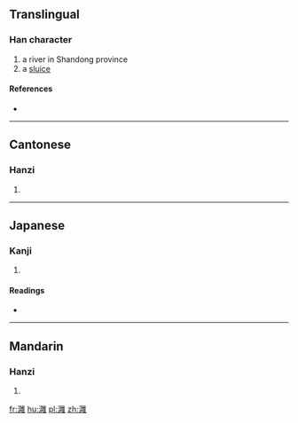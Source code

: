 ==Translingual==

===Han character===
{{Han char|rn=85|rad=水|as=18|sn=21|four=30114|canj=EVUG}}

# a river in Shandong province
# a [[sluice]]

====References====
* {{Han ref|kx=0662.250|dkj=18749|dj=1071.240|hdz=31794.020|uh=7049|ud=28745|bh=F5D7|bd=62935}}

----

==Cantonese==

===Hanzi===
{{yue-hanzi|jyut=|y=yung1}}

# {{defn|lang=yue|sort=水18}}

----

==Japanese==

===Kanji===
{{ja-kanji|grade=|rs=水18}}

# {{defn|lang=ja|sort=水18}}

====Readings====
* {{ja-readings|on=[[よう]] (yō), [[ゆ]] (yu)|kun=}}

----

==Mandarin==

===Hanzi===
{{cmn-hanzi|pin=[[yōng]] ([[yong1]])|wg=yung<sup>1</sup>}}

# {{defn|lang=cmn|sort=水18}}

[[fr:灉]]
[[hu:灉]]
[[pl:灉]]
[[zh:灉]]
